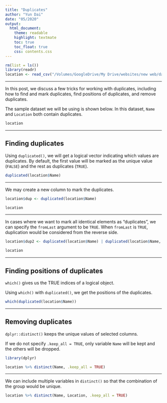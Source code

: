 ```yaml
---
title: "Duplicates"
author: "Yun Dai"
date: "05/2020"
output: 
  html_document:
    theme: readable
    highlight: textmate
    toc: true
    toc_float: true
    css: contents.css
---
```


```r
rm(list = ls())
library(readr)
location <- read_csv("/Volumes/GoogleDrive/My Drive/websites/new web/data/r/sample/faculty_loc.csv")
```

***
In this post, we discuss a few tricks for working with duplicates, including how to find and mark duplicates, find positions of duplicates, and remove duplicates.

The sample dataset we will be using is shown below. In this dataset, `Name` and `Location` both contain duplicates.

```r
location
```

 
***
## Finding duplicates
Using `duplicated()`, we will get a logical vector indicating which values are duplicates. By default, the first value will be marked as the unique value (`FALSE`) and the rest as duplicates (`TRUE`).

```r
duplicated(location$Name)
```

***
We may create a new column to mark the duplicates.
```r
location$dup <- duplicated(location$Name)
```

```r
location
```

***
In cases where we want to mark all identical elements as "duplicates", we can specify the `fromLast` argument to be `TRUE`. When `fromLast` is `TRUE`, duplication would be considered from the reverse side.
```r
location$dup2 <- duplicated(location$Name) | duplicated(location$Name, fromLast=TRUE)
```

```r
location
```

***
## Finding positions of duplicates
`which()` gives us the TRUE indices of a logical object.

Using `which()` with `duplicated()`, we get the positions of the duplicates.
```r
which(duplicated(location$Name))
```

***
## Removing duplicates
`dplyr::distinct()` keeps the unique values of selected columns.

If we do not specify `.keep_all = TRUE`, only variable `Name` will be kept and the others will be dropped.
```r
library(dplyr)

location %>% distinct(Name, .keep_all = TRUE)
```

***
We can include multiple variables in `distinct()` so that the combination of the group would be unique.

```r
location %>% distinct(Name, Location, .keep_all = TRUE)
```


